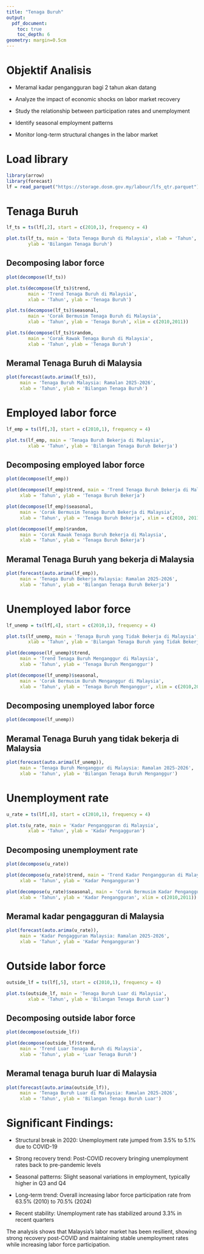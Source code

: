 ```yaml
---
title: "Tenaga Buruh"
output: 
  pdf_document:
    toc: true
    toc_depth: 6
geometry: margin=0.5cm
---
```


# Objektif Analisis

-   Meramal kadar pengangguran bagi 2 tahun akan datang

-   Analyze the impact of economic shocks on labor market recovery

-   Study the relationship between participation rates and unemployment

-   Identify seasonal employment patterns

-   Monitor long-term structural changes in the labor market

# Load library

```r
library(arrow)
library(forecast)
lf = read_parquet("https://storage.dosm.gov.my/labour/lfs_qtr.parquet")
```

# Tenaga Buruh

```r
lf_ts = ts(lf[,2], start = c(2010,1), frequency = 4)

plot.ts(lf_ts, main = 'Data Tenaga Buruh di Malaysia', xlab = 'Tahun', 
        ylab = 'Bilangan Tenaga Buruh')
```

## Decomposing labor force

```r
plot(decompose(lf_ts))
```

```r
plot.ts(decompose(lf_ts)$trend, 
        main = 'Trend Tenaga Buruh di Malaysia', 
        xlab = 'Tahun', ylab = 'Tenaga Buruh')
```

```r
plot.ts(decompose(lf_ts)$seasonal, 
        main = 'Corak Bermusim Tenaga Buruh di Malaysia', 
        xlab = 'Tahun', ylab = 'Tenaga Buruh', xlim = c(2010,2011))
```

```r
plot.ts(decompose(lf_ts)$random, 
        main = 'Corak Rawak Tenaga Buruh di Malaysia', 
        xlab = 'Tahun', ylab = 'Tenaga Buruh')
```

## Meramal Tenaga Buruh di Malaysia

```r
plot(forecast(auto.arima(lf_ts)), 
     main = 'Tenaga Buruh Malaysia: Ramalan 2025-2026', 
     xlab = 'Tahun', ylab = 'Bilangan Tenaga Buruh')
```

# Employed labor force

```r
lf_emp = ts(lf[,3], start = c(2010,1), frequency = 4)

plot.ts(lf_emp, main = 'Tenaga Buruh Bekerja di Malaysia',
        xlab = 'Tahun', ylab = 'Bilangan Tenaga Buruh Bekerja')
```

## Decomposing employed labor force

```r
plot(decompose(lf_emp))
```

```r
plot(decompose(lf_emp)$trend, main = 'Trend Tenaga Buruh Bekerja di Malaysia',
     xlab = 'Tahun', ylab = 'Tenaga Buruh Bekerja')
```

```r
plot(decompose(lf_emp)$seasonal, 
     main = 'Corak Bermusim Tenaga Buruh Bekerja di Malaysia',
     xlab = 'Tahun', ylab = 'Tenaga Buruh Bekerja', xlim = c(2010, 2011))
```

```r
plot(decompose(lf_emp)$random, 
     main = 'Corak Rawak Tenaga Buruh Bekerja di Malaysia',
     xlab = 'Tahun', ylab = 'Tenaga Buruh Bekerja')
```

## Meramal Tenaga Buruh yang bekerja di Malaysia

```r
plot(forecast(auto.arima(lf_emp)), 
     main = 'Tenaga Buruh Bekerja Malaysia: Ramalan 2025-2026', 
     xlab = 'Tahun', ylab = 'Bilangan Tenaga Buruh Bekerja')
```

# Unemployed labor force

```r
lf_unemp = ts(lf[,4], start = c(2010,1), frequency = 4)

plot.ts(lf_unemp, main = 'Tenaga Buruh yang Tidak Bekerja di Malaysia', 
        xlab = 'Tahun', ylab = 'Bilangan Tenaga Buruh yang Tidak Bekerja')
```

```r
plot(decompose(lf_unemp)$trend, 
     main = 'Trend Tenaga Buruh Menganggur di Malaysia',
     xlab = 'Tahun', ylab = 'Tenaga Buruh Menganggur')
```

```r
plot(decompose(lf_unemp)$seasonal, 
     main = 'Corak Bermusim Buruh Menganggur di Malaysia',
     xlab = 'Tahun', ylab = 'Tenaga Buruh Menganggur', xlim = c(2010,2011))
```

## Decomposing unemployed labor force

```r
plot(decompose(lf_unemp))
```

## Meramal Tenaga Buruh yang tidak bekerja di Malaysia

```r
plot(forecast(auto.arima(lf_unemp)), 
     main = 'Tenaga Buruh Menganggur di Malaysia: Ramalan 2025-2026', 
     xlab = 'Tahun', ylab = 'Bilangan Tenaga Buruh Menganggur')
```

# Unemployment rate

```r
u_rate = ts(lf[,8], start = c(2010,1), frequency = 4)

plot.ts(u_rate, main = 'Kadar Pengangguran di Malaysia', 
        xlab = 'Tahun', ylab = 'Kadar Pengagguran')
```

## Decomposing unemployment rate

```r
plot(decompose(u_rate))
```

```r
plot(decompose(u_rate)$trend, main = 'Trend Kadar Pengangguran di Malaysia',
     xlab = 'Tahun', ylab = 'Kadar Pengangguran')
```

```r
plot(decompose(u_rate)$seasonal, main = 'Corak Bermusim Kadar Pengangguran di Malaysia',
     xlab = 'Tahun', ylab = 'Kadar Pengangguran', xlim = c(2010,2011))
```

## Meramal kadar pengagguran di Malaysia

```r
plot(forecast(auto.arima(u_rate)), 
     main = 'Kadar Pengagguran Malaysia: Ramalan 2025-2026', 
     xlab = 'Tahun', ylab = 'Kadar Pengangguran')
```

# Outside labor force

```r
outside_lf = ts(lf[,5], start = c(2010,1), frequency = 4)

plot.ts(outside_lf, main = 'Tenaga Buruh Luar di Malaysia', 
        xlab = 'Tahun', ylab = 'Bilangan Tenaga Buruh Luar')
```

## Decomposing outside labor force

```r
plot(decompose(outside_lf))
```

```r
plot(decompose(outside_lf)$trend, 
     main = 'Trend Luar Tenaga Buruh di Malaysia',
     xlab = 'Tahun', ylab = 'Luar Tenaga Buruh')
```

## Meramal tenaga buruh luar di Malaysia

```r
plot(forecast(auto.arima(outside_lf)), 
     main = 'Tenaga Buruh Luar di Malaysia: Ramalan 2025-2026', 
     xlab = 'Tahun', ylab = 'Bilangan Tenaga Buruh Luar')
```

# Significant Findings:

-   Structural break in 2020: Unemployment rate jumped from 3.5% to 5.1% due to COVID-19

<!-- -->

-   Strong recovery trend: Post-COVID recovery bringing unemployment rates back to pre-pandemic levels

<!-- -->

-   Seasonal patterns: Slight seasonal variations in employment, typically higher in Q3 and Q4

<!-- -->

-   Long-term trend: Overall increasing labor force participation rate from 63.5% (2010) to 70.5% (2024)

<!-- -->

-   Recent stability: Unemployment rate has stabilized around 3.3% in recent quarters

The analysis shows that Malaysia's labor market has been resilient, showing strong recovery post-COVID and maintaining stable unemployment rates while increasing labor force participation.
